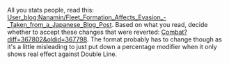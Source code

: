 All you stats people, read this: [[User_blog:Nanamin/Fleet_Formation_Affects_Evasion_-_Taken_from_a_Japanese_Blog_Post]]. Based on what you read, decide whether to accept these changes that were reverted: [[Combat?diff=367802&oldid=367798]]. The format probably has to change though as it's a little misleading to just put down a percentage modifier when it only shows real effect against Double Line.<ac_metadata title="Combat Page Addition" notify_everyone="1435519706"> </ac_metadata>